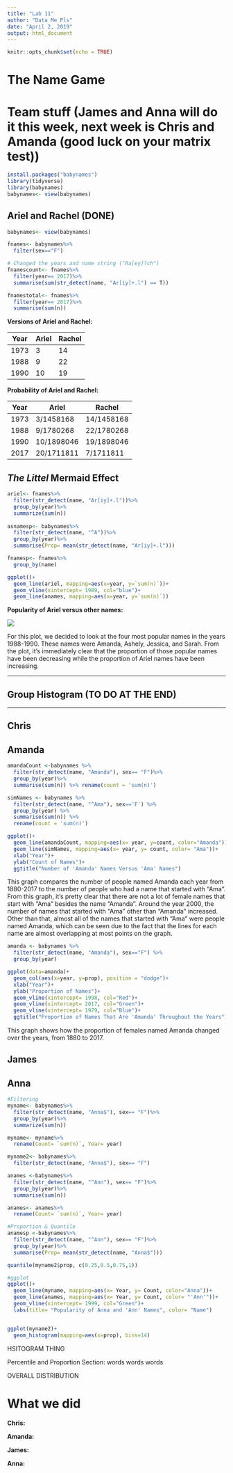 ---
title: "Lab 11"
author: "Data Me Pls"
date: "April 2, 2019"
output: html_document
---

```{r setup, include=FALSE}
knitr::opts_chunk$set(echo = TRUE)
```

# The Name Game

# Team stuff (James and Anna will do it this week, next week is Chris and Amanda (good luck on your matrix test))
```{r, eval=FALSE}
install.packages("babynames")
library(tidyverse)
library(babynames)
babynames<- view(babynames)
```

## Ariel and Rachel (DONE)
```{r, eval=FALSE}
babynames<- view(babynames)

fnames<- babynames%>%
  filter(sex=="F")

# Changed the years and name string ("Ra[ey]?ch")
fnamescount<- fnames%>%
  filter(year== 2017)%>%
  summarise(sum(str_detect(name, "Ar[iy]+.l") == T))

fnamestotal<- fnames%>%
  filter(year== 2017)%>%
  summarise(sum(n))
```

__Versions of Ariel and Rachel:__

Year  |Ariel    |Rachel 
------|---------|---------
1973  |3        |14
1988  |9        |22
1990  |10       |19

__Probability of Ariel and Rachel:__

Year  |Ariel     |Rachel 
------|----------|---------
1973  |3/1458168 |14/1458168
1988  |9/1780268 |22/1780268
1990  |10/1898046|19/1898046
2017  |20/1711811|7/1711811

## _The Littel_ Mermaid Effect
```{r, eval=FALSE}
ariel<- fnames%>%
  filter(str_detect(name, "Ar[iy]+.l"))%>%
  group_by(year)%>%
  summarize(sum(n))
  
asnamesp<- babynames%>%
  filter(str_detect(name, "^A"))%>%
  group_by(year)%>%
  summarise(Prop= mean(str_detect(name, "Ar[iy]+.l")))

fnamesp<- fnames%>%
  group_by(name)

ggplot()+
  geom_line(ariel, mapping=aes(x=year, y=`sum(n)`))+
  geom_vline(xintercept= 1989, col="blue")+
  geom_line(anames, mapping=aes(x=year, y=`sum(n)`))
```

__Popularity of Ariel versus other names:__

![](Plots/ariel_vs_pop.png)

For this plot, we decided to look at the four most popular names in the years 1988-1990. These names were Amanda, Ashely, Jessica, and Sarah. From the plot, it's immediately clear that the proportion of those popular names have been decreasing while the proportion of Ariel names have been increasing. 


---

## Group Histogram (TO DO AT THE END)

---

## Chris

## Amanda
```{r, eval=FALSE}

amandaCount <-babynames %>%
  filter(str_detect(name, "Amanda"), sex== "F")%>%
  group_by(year)%>%
  summarise(sum(n)) %>% rename(count = 'sum(n)')

simNames <- babynames %>% 
  filter(str_detect(name, "^Ama"), sex=='F') %>% 
  group_by(year) %>% 
  summarise(sum(n)) %>% 
  rename(count = 'sum(n)')

ggplot()+
  geom_line(amandaCount, mapping=aes(x= year, y=count, color="Amanda"))+
  geom_line(simNames, mapping=aes(x= year, y= count, color= "Ama"))+
  xlab("Year")+
  ylab("Count of Names")+
  ggtitle("Number of 'Amanda' Names Versus 'Ama' Names")

```

This graph compares the number of people named Amanda each year from 1880-2017 to the number of people who had a name that started with "Ama". From this graph, it's pretty clear that there are not a lot of female names that start with "Ama" besides the name "Amanda". Around the year 2000, the number of names that started with "Ama" other than "Amanda" increased. Other than that, almost all of the names that started with "Ama" were people named Amanda, which can be seen due to the fact that the lines for each name are almost overlapping at most points on the graph.

```{r, eval=FALSE}

amanda <- babynames %>% 
  filter(str_detect(name, "Amanda"), sex=="F") %>% 
  group_by(year)

ggplot(data=amanda)+
  geom_col(aes(x=year, y=prop), position = "dodge")+
  xlab("Year")+
  ylab("Proportion of Names")+
  geom_vline(xintercept= 1998, col="Red")+
  geom_vline(xintercept= 2017, col="Green")+
  geom_vline(xintercept= 1979, col="Blue")+
  ggtitle("Proportion of Names That Are 'Amanda' Throughout the Years")

```

This graph shows how the proportion of females named Amanda changed over the years, from 1880 to 2017. 

## James

## Anna 
```{r, eval=FALSE}
#Filtering
myname<- babynames%>%
  filter(str_detect(name, "Anna$"), sex== "F")%>%
  group_by(year)%>%
  summarize(sum(n))

myname<- myname%>%
  rename(Count= `sum(n)`, Year= year)

myname2<- babynames%>%
  filter(str_detect(name, "Anna$"), sex== "F")

anames <-babynames%>%
  filter(str_detect(name, "^Ann"), sex== "F")%>%
  group_by(year)%>%
  summarise(sum(n))

anames<- anames%>%
  rename(Count= `sum(n)`, Year= year)

#Proportion & Quantile
anamesp <-babynames%>%
  filter(str_detect(name, "^Ann"), sex== "F")%>%
  group_by(year)%>%
  summarise(Prop= mean(str_detect(name, "Anna$")))

quantile(myname2$prop, c(0.25,0.5,0.75,1))

#ggplot
ggplot()+
  geom_line(myname, mapping=aes(x= Year, y= Count, color="Anna"))+
  geom_line(anames, mapping=aes(x= Year, y= Count, color= "'Ann'"))+
  geom_vline(xintercept= 1999, col="Green")+
  labs(title= "Popularity of Anna and 'Ann' Names", color= "Name")


ggplot(myname2)+
  geom_histogram(mapping=aes(x=prop), bins=14)
```
HSITOGRAM THING

Percentile and Proportion Section:
words words words

OVERALL DISTRIBUTION


# What we did

__Chris:__

__Amanda:__

__James:__

__Anna:__ 